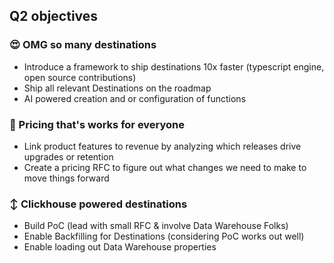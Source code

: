 ## Q2 objectives

### 😍 OMG so many destinations
- Introduce a framework to ship destinations 10x faster (typescript engine, open source contributions)
- Ship all relevant Destinations on the roadmap
- AI powered creation and or configuration of functions

### 🤑 Pricing that's works for everyone
- Link product features to revenue by analyzing which releases drive upgrades or retention
- Create a pricing RFC to figure out what changes we need to make to move things forward

### ↕️ Clickhouse powered destinations
- Build PoC (lead with small RFC & involve Data Warehouse Folks)
- Enable Backfilling for Destinations (considering PoC works out well)
- Enable loading out Data Warehouse properties
